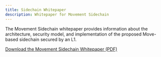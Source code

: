 ```yaml
---
title: Sidechain Whitepaper
description: Whitepaper for Movement Sidechain
---
```


The Movement Sidechain whitepaper provides information about the architecture, security model, and implementation of the proposed Move-based sidechain secured by an L1.


[Download the Movement Sidechain Whitepaper (PDF)](https://www.movementnetwork.xyz/whitepaper/movement-whitepaper_en.pdf)
